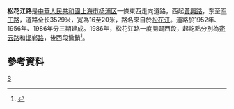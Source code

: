 '''松花江路'''是[[中華人民共和國|中華人民共和國]][[上海市|上海市]][[杨浦区|杨浦区]]一條東西走向道路，西起[[黃興路|黃興路]]，东至[[军工路|军工路]]，道路全长3529米，宽為16至20米，路名來自於[[松花江|松花江]]。道路於1952年、1956年、1986年分三期建成。1986年，松花江路一度開闢西段，起訖點分別為[[密云路|密云路]]和[[邯郸路|邯郸路]]，後西段撤銷<ref>{{cite news |title=第一节　山川类 |url=http://www.shtong.gov.cn/Newsite/node2/node2245/node70862/node70870/node70920/node70926/userobject1ai73719.html |publisher=上海市地方志办公室 |accessdate=2021-02-24 |archive-date=2018-12-15 |archive-url=https://web.archive.org/web/20181215174828/http://www.shtong.gov.cn/Newsite/node2/node2245/node70862/node70870/node70920/node70926/userobject1ai73719.html |dead-url=no }}</ref>。

== 參考資料 ==
{{Reflist|2}}

[[Category:上海道路|S]]